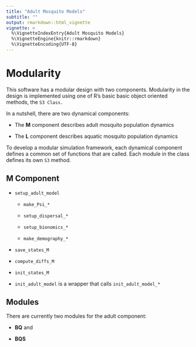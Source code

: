 ```yaml
---
title: "Adult Mosquito Models"
subtitle: ""
output: rmarkdown::html_vignette
vignette: >
  %\VignetteIndexEntry{Adult Mosquito Models}
  %\VignetteEngine{knitr::rmarkdown}
  %\VignetteEncoding{UTF-8}
---
```


# Modularity 

This software has a modular design with two components. Modularity in the design is implemented using one of R's basic basic object oriented methods, the `S3 Class.` 

In a nutshell, there are two dynamical components: 

+ The **M** component describes adult mosquito population dynamics

+ The **L** component describes aquatic mosquito population dynamics

To develop a modular simulation framework, each dynamical component defines a common set of functions that are called. Each module in the class defines its own `S3` method. 

## **M** Component 

+ `setup_adult_model` 

    + `make_Psi_*` 

    + `setup_dispersal_*` 

    + `setup_bionomics_*` 

    + `make_demography_*` 
    
+ `save_states_M` 

+ `compute_diffs_M` 

+ `init_states_M` 

+ `init_adult_model` is a wrapper that calls `init_adult_model_*` 

## Modules

There are currently two modules for the adult component: 

+ **BQ** and 

+ **BQS** 

